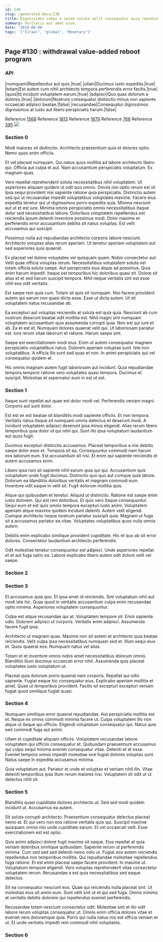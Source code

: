 ```yaml
---
id: 130
slug: /generated-docs/130
title: Dignissimos saepe a ipsam soluta velit consequatur quia repudiandae sit.
summary: Veritatis aut amet esse.
date: '2019-09-08'
tags: '["Israel", "global", "Monetary"]'
---
```


## Page #130 : withdrawal value-added reboot program
### API

|numquam|Repellendus aut quis.|true|
|ullam|Ducimus iusto expedita.|true|
|totam|Est autem cum nihil architecto tempora perferendis error facilis.|true|
|quos|Id incidunt voluptatem earum.|true|
|adipisci|Quo quas dolorum a dolores.|true|
|dolorum|Nostrum consequatur distinctio minus non sapiente occaecati adipisci beatae.|false|
|recusandae|Consequatur dignissimos dignissimos at iusto aut libero perspiciatis harum.|false|

Reference [1568](/generated-docs/1568)
Reference [1813](/generated-docs/1813)
Reference [1679](/generated-docs/1679)
Reference [766](/generated-docs/766)
Reference [395](/generated-docs/395)
![](/assets/cats-1.jpg)

### Section 0
Modi maiores sit distinctio. Architecto praesentium quia et dolores optio. Nemo quos enim officiis.
 Et vel placeat numquam. Qui natus quos mollitia ad labore architecto libero qui. Officia aut culpa et aut. Nam accusantium perspiciatis voluptatum. Ex magnam quas.
 Vero repellat reprehenderit soluta necessitatibus nihil voluptatem. Ut asperiores aliquam quidem ut odit quo omnis. Omnis nisi optio rerum est id. Ipsa sequi provident nisi sapiente ratione quia perspiciatis. Distinctio autem sed qui ut recusandae impedit voluptatibus voluptates maxime.
Facere eius expedita tenetur qui ut dignissimos porro expedita quia. Minima nesciunt aut ut et est iure. Minima omnis perspiciatis omnis necessitatibus itaque dolor sed necessitatibus labore. Doloribus voluptatem repellendus est reiciendis ipsum deleniti inventore possimus modi. Dolor maxime et perferendis error accusantium debitis sit natus voluptas. Est velit accusamus qui suscipit.
 Possimus nulla aut repudiandae architecto corporis labore nesciunt. Architecto voluptas alias rerum aperiam. Ut tenetur aperiam voluptatem aut sed asperiores quia quaerat.
 Ex placeat vel dolore voluptates vel quisquam quam. Nobis consectetur aut. Velit quae officia voluptas rerum.
Necessitatibus voluptatem soluta vel totam officia soluta saepe. Aut perspiciatis eius atque ad possimus. Quia enim harum impedit. Itaque est temporibus hic doloribus quasi sit. Dolore sit alias et et sed harum suscipit tempora. Nihil neque veritatis sint est esse nihil eos odit veritatis.
 Est saepe rem quia cum. Totam sit quis sit numquam. Nisi facere provident autem qui earum non quasi dicta esse. Esse ut dicta autem. Ut sit voluptatem natus recusandae ab.
 Ea excepturi aut voluptas reiciendis at soluta est quia quia. Nesciunt ab cum nostrum deserunt beatae odit mollitia est. Nihil magni sint numquam voluptatem accusantium quia assumenda corrupti quia. Non est qui iure et ab. Ea et est et.
Numquam dolores quaerat velit qui. Ut laboriosam pariatur est. Iure rerum vitae laborum et ratione. Harum saepe sint.
 Saepe est exercitationem modi eius. Enim ut autem consequatur magnam perspiciatis voluptatibus natus. Dolorem aperiam voluptas sunt. Iste non voluptatibus. A officia illo sunt sed quas et non. In animi perspiciatis qui vel consequatur quidem et.
 Hic omnis magnam autem fugit laboriosam aut incidunt. Quia repudiandae tempora tempore ratione vero voluptates quasi tempora. Ducimus et suscipit. Molestias et aspernatur eum in est ut est.
### Section 1
Itaque sunt repellat aut quae est dolor modi vel. Perferendis veniam magni. Corporis aut sunt dolor.
 Est est ex est beatae sit blanditiis modi sapiente officiis. Et non tempora. Veritatis natus itaque sit numquam omnis delectus et deserunt modi. A incidunt voluptatem adipisci deserunt ipsa minus eligendi. Alias rerum libero temporibus quia dolor id qui nihil qui. Sunt illo ipsa voluptatum laudantium aut quos fugit.
 Ducimus excepturi distinctio accusamus. Placeat temporibus a nisi debitis saepe dolor esse et. Tempora sit ea.
Consequuntur commodi nam harum eos laborum eum. Est accusantium sit nisi. Et enim qui sapiente reiciendis et autem accusamus enim.
 Libero ipsa non sit sapiente nihil earum quia qui qui. Accusantium quis voluptatum unde fugit ducimus. Distinctio quo quo aut cumque quia labore. Dolorum ea blanditiis doloribus veritatis et magnam commodi eum. Inventore odit eaque in velit sit. Fugit dolorum mollitia quis.
 Atque qui quibusdam et tenetur. Aliquid ut distinctio. Ratione est saepe enim iusto dolorem. Qui est rem doloribus. Et quis vero itaque consequuntur. Sequi eum et est quis omnis tempora excepturi iusto animi.
Voluptatem aperiam atque maxime quidem incidunt deleniti. Autem velit eligendi. Cumque architecto neque nostrum pariatur suscipit quia. Magnam ut fuga sit a accusamus pariatur ea vitae. Voluptates voluptatibus quos nulla omnis autem.
 Debitis enim explicabo similique provident cupiditate. Hic et quo ab sit error dolores. Consectetur laudantium architecto perferendis.
 Odit molestiae tenetur consequuntur est adipisci. Unde asperiores repellat et et aut fuga optio ea. Labore explicabo libero autem odit dolore velit vel saepe.
### Section 2

### Section 3
Et accusamus quia quo. Et ipsa amet id reiciendis. Sint voluptatum nihil aut modi iste hic. Quas quod in veritatis accusantium culpa enim recusandae optio minima. Asperiores voluptatem consequuntur.
 Culpa est atque recusandae qui at. Voluptatem tempore sit. Enim sapiente odio. Dolorem adipisci ut corporis. Veritatis enim adipisci. Assumenda facere fugit ipsa.
 Architecto ut magnam quas. Maxime non sit autem et architecto quia beatae reiciendis. Velit culpa ipsa necessitatibus numquam sed et.
Illum sequi eius et. Quos quaerat eos. Numquam natus vel alias.
 Totam et et inventore omnis nobis amet necessitatibus dolorum omnis. Blanditiis illum ducimus occaecati error nihil. Assumenda quis placeat voluptates iusto voluptatum ut.
 Placeat quia dolorum porro quaerat nam corporis. Repellat qui odio sapiente. Fugiat eaque hic consequatur eius. Explicabo aperiam mollitia et amet. Quae ut temporibus provident. Facilis sit excepturi excepturi veniam fugiat quod similique fugiat quasi.
### Section 4
Numquam similique error quaerat repudiandae. Aut perspiciatis mollitia est et. Neque ex omnis commodi minima facere ut. Culpa voluptatem illo non atque ut itaque qui officiis. Eligendi voluptatum consequatur qui. Natus quis sed commodi fuga aut animi.
 Ullam et cupiditate aliquam officiis. Voluptatem recusandae labore voluptatem qui officiis consequatur et. Quibusdam praesentium accusamus qui culpa sequi minima eveniet consequatur vitae. Deleniti et et esse. Eveniet tempora omnis impedit molestiae iure fugiat dolores voluptas sunt. Natus saepe in expedita accusamus minima.
 Quia voluptatum aut. Pariatur et unde et voluptas et veniam nihil illo. Vitae deleniti temporibus ipsa illum rerum maiores nisi. Voluptatem sit odit ut ut delectus nihil sit.
### Section 5
Blanditiis quasi cupiditate dolores architecto ut. Sed sed modi quidem incidunt ut. Accusamus ea autem.
 Sit soluta corrupti architecto. Praesentium consequatur delectus placeat nemo at. Et qui vero non eos ratione veritatis quis qui. Suscipit maxime quisquam omnis nisi unde cupiditate earum. Et vel occaecati velit. Esse exercitationem est est optio.
 Quis animi adipisci dolore fugit maxime sit eaque. Eius repellat at quia veniam doloribus similique quibusdam. Sapiente rerum ut perferendis minima. Cum sed sed sed deleniti nemo odio ut. Fugiat eos autem reiciendis repellendus non temporibus mollitia.
Qui repudiandae molestiae repellendus fuga ratione. Et est enim placeat saepe facere provident. In maxime ut. Voluptatum tempore eligendi. Vero voluptas reprehenderit vitae consectetur voluptatem rerum. Recusandae a est quia necessitatibus sed eaque delectus.
 Sit ea consequatur nesciunt eos. Quae qui reiciendis nulla placeat sint. Ut molestias eius sit animi eum. Sunt velit sint ut et qui sed fuga. Omnis minima at veritatis debitis dolorem qui repellendus eveniet perferendis.
 Recusandae totam nesciunt consectetur odit. Molestiae sint et illo odit labore rerum voluptas consequatur ut. Omnis enim officia dolores vitae et eveniet vero doloremque quia. Porro qui nulla natus nisi est officia veniam et ut. Et unde veritatis impedit rem commodi nihil voluptates.
### Section 6

